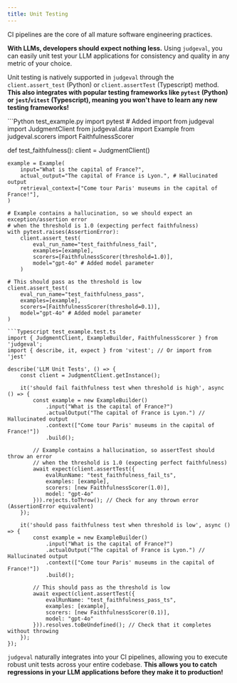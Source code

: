 ```yaml
---
title: Unit Testing
---
```


CI pipelines are the core of all mature software engineering practices. 

**With LLMs, developers should expect nothing less.** 
Using `judgeval`, you can easily unit test your LLM applications for consistency and quality in any metric of your choice.

Unit testing is natively supported in `judgeval` through the `client.assert_test` (Python) or `client.assertTest` (Typescript) method. 
**This also integrates with popular testing frameworks like `pytest` (Python) or `jest`/`vitest` (Typescript), meaning you won't have to learn any new testing frameworks!**

<CodeGroup>
```Python test_example.py
import pytest # Added import
from judgeval import JudgmentClient
from judgeval.data import Example
from judgeval.scorers import FaithfulnessScorer

def test_faithfulness():
    client = JudgmentClient()
    
    example = Example(
        input="What is the capital of France?",
        actual_output="The capital of France is Lyon.", # Hallucinated output
        retrieval_context=["Come tour Paris' museums in the capital of France!"],
    )

    # Example contains a hallucination, so we should expect an exception/assertion error
    # when the threshold is 1.0 (expecting perfect faithfulness)
    with pytest.raises(AssertionError):
        client.assert_test(
            eval_run_name="test_faithfulness_fail",
            examples=[example],
            scorers=[FaithfulnessScorer(threshold=1.0)],
            model="gpt-4o" # Added model parameter
        )
    
    # This should pass as the threshold is low
    client.assert_test(
        eval_run_name="test_faithfulness_pass",
        examples=[example],
        scorers=[FaithfulnessScorer(threshold=0.1)],
        model="gpt-4o" # Added model parameter
    )
```
```Typescript test_example.test.ts
import { JudgmentClient, ExampleBuilder, FaithfulnessScorer } from 'judgeval';
import { describe, it, expect } from 'vitest'; // Or import from 'jest'

describe('LLM Unit Tests', () => {
    const client = JudgmentClient.getInstance();

    it('should fail faithfulness test when threshold is high', async () => {
        const example = new ExampleBuilder()
            .input("What is the capital of France?")
            .actualOutput("The capital of France is Lyon.") // Hallucinated output
            .context(["Come tour Paris' museums in the capital of France!"])
            .build();

        // Example contains a hallucination, so assertTest should throw an error
        // when the threshold is 1.0 (expecting perfect faithfulness)
        await expect(client.assertTest({
            evalRunName: "test_faithfulness_fail_ts",
            examples: [example],
            scorers: [new FaithfulnessScorer(1.0)],
            model: "gpt-4o"
        })).rejects.toThrow(); // Check for any thrown error (AssertionError equivalent)
    });

    it('should pass faithfulness test when threshold is low', async () => {
        const example = new ExampleBuilder()
            .input("What is the capital of France?")
            .actualOutput("The capital of France is Lyon.") // Hallucinated output
            .context(["Come tour Paris' museums in the capital of France!"])
            .build();
        
        // This should pass as the threshold is low
        await expect(client.assertTest({
            evalRunName: "test_faithfulness_pass_ts",
            examples: [example],
            scorers: [new FaithfulnessScorer(0.1)],
            model: "gpt-4o"
        })).resolves.toBeUndefined(); // Check that it completes without throwing
    });
});
```
</CodeGroup>

`judgeval` naturally integrates into your CI pipelines, allowing you to execute robust unit tests across your entire codebase. 
**This allows you to catch regressions in your LLM applications before they make it to production!**


